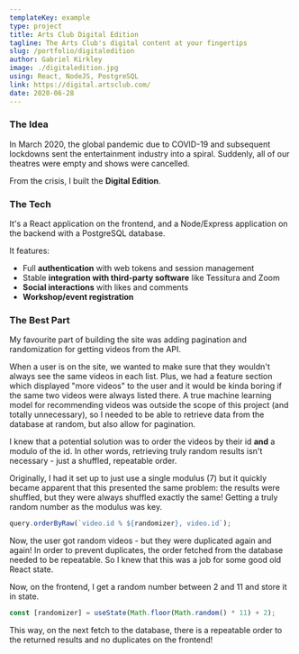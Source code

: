 ```yaml
---
templateKey: example
type: project
title: Arts Club Digital Edition
tagline: The Arts Club's digital content at your fingertips
slug: /portfolio/digitaledition
author: Gabriel Kirkley
image: ./digitaledition.jpg
using: React, NodeJS, PostgreSQL
link: https://digital.artsclub.com/
date: 2020-06-28
---
```


### The Idea

In March 2020, the global pandemic due to COVID-19 and subsequent lockdowns sent
the entertainment industry into a spiral. Suddenly, all of our theatres were
empty and shows were cancelled.

From the crisis, I built the **Digital Edition**.

### The Tech

It's a React application on the frontend, and a Node/Express application on the
backend with a PostgreSQL database.

It features:

- Full **authentication** with web tokens and session management
- Stable **integration with third-party software** like Tessitura and Zoom
- **Social interactions** with likes and comments
- **Workshop/event registration**

### The Best Part

My favourite part of building the site was adding pagination and randomization
for getting videos from the API.

When a user is on the site, we wanted to make sure that they wouldn't always see
the same videos in each list. Plus, we had a feature section which displayed
"more videos" to the user and it would be kinda boring if the same two videos
were always listed there. A true machine learning model for recommending videos
was outside the scope of this project (and totally unnecessary), so I needed to
be able to retrieve data from the database at random, but also allow for
pagination.

I knew that a potential solution was to order the videos by their id **and** a
modulo of the id. In other words, retrieving truly random results isn't
necessary - just a shuffled, repeatable order.

Originally, I had it set up to just use a single modulus (7) but it quickly
became apparent that this presented the same problem: the results were shuffled,
but they were always shuffled exactly the same! Getting a truly random number as
the modulus was key.

```js
query.orderByRaw(`video.id % ${randomizer}, video.id`);
```

Now, the user got random videos - but they were duplicated again and again! In
order to prevent duplicates, the order fetched from the database needed to be
repeatable. So I knew that this was a job for some good old React state.

Now, on the frontend, I get a random number between 2 and 11 and store it in
state.

```js
const [randomizer] = useState(Math.floor(Math.random() * 11) + 2);
```

This way, on the next fetch to the database, there is a repeatable order to the
returned results and no duplicates on the frontend!
